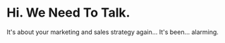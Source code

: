 
# Hi. We Need To Talk.

It's about your marketing and sales strategy again... It's been... alarming.

  <StaticImage height={100} width={100} className="trashfire" src='../images/trashfire3x.png' alt="T-Rex" />
